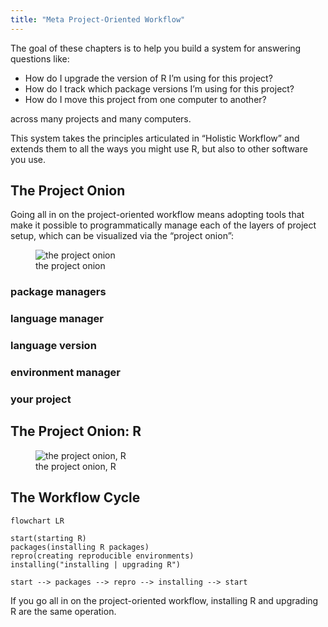 ```yaml
---
title: "Meta Project-Oriented Workflow"
---
```


The goal of these chapters is to help you build a system for answering questions like:

- How do I upgrade the version of R I'm using for this project?
- How do I track which package versions I'm using for this project?
- How do I move this project from one computer to another?

across many projects and many computers.

This system takes the principles articulated in "Holistic Workflow" and extends them to all the ways you might use R, but also to other software you use.

## The Project Onion

Going all in on the project-oriented workflow means adopting tools that make it possible to programmatically manage each of the layers of project setup, which can be visualized via the "project onion":

![the project onion](./img/project-onion.svg "package managers install language managers install language verions which install environments")

### package managers

### language manager

### language version

### environment manager

### your project

## The Project Onion: R

![the project onion, R](./img/r-project-onion.svg "scoop install rig; rig install 4.3.0; rig rstudio projects/myproject/renv.lock")


## The Workflow Cycle

```mermaid
flowchart LR

start(starting R)
packages(installing R packages)
repro(creating reproducible environments)
installing("installing | upgrading R")

start --> packages --> repro --> installing --> start
```

If you go all in on the project-oriented workflow, installing R and upgrading R are the same operation.
